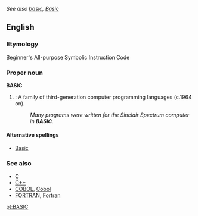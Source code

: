 ''See also [[basic]], [[Basic]]''

==English==

===Etymology===
Beginner's All-purpose Symbolic Instruction Code

===Proper noun===
'''BASIC'''
#{{complang}}: A family of third-generation computer programming languages (c.1964 on).
#:''Many programs were written for the Sinclair Spectrum computer in '''BASIC'''.''

====Alternative spellings====
*[[Basic]]

===See also===
*[[C]]
*[[C++]]
*[[COBOL]], [[Cobol]]
*[[FORTRAN]], [[Fortran]]

{{wikipedia}}
[[pt:BASIC]]
